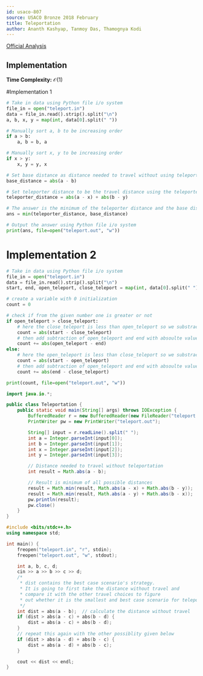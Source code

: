 ```yaml
---
id: usaco-807
source: USACO Bronze 2018 February
title: Teleportation
author: Ananth Kashyap, Tanmoy Das, Thamognya Kodi
---
```


[Official Analysis](http://www.usaco.org/current/data/sol_teleport_bronze_feb18.html)

## Implementation

**Time Complexity:** $\mathcal{O}(1)$

<LanguageSection>

<PySection>

#Implementation 1
```py
# Take in data using Python file i/o system
file_in = open("teleport.in")
data = file_in.read().strip().split("\n")
a, b, x, y = map(int, data[0].split(" "))

# Manually sort a, b to be increasing order
if a > b:
	a, b = b, a

# Manually sort x, y to be increasing order
if x > y:
	x, y = y, x

# Set base distance as distance needed to travel without using teleporter
base_distance = abs(a - b)

# Set teleporter distance to be the travel distance using the teleporter
teleporter_distance = abs(a - x) + abs(b - y)

# The answer is the minimum of the teleporter distance and the base distance
ans = min(teleporter_distance, base_distance)

# Output the answer using Python file i/o system
print(ans, file=open("teleport.out", "w"))
```
# Implementation 2

```py
# Take in data using Python file i/o system
file_in = open("teleport.in")
data = file_in.read().strip().split("\n")
start, end, open_teleport, close_teleport = map(int, data[0].split(" "))

# create a variable with 0 initialization
count = 0

# check if from the given number one is greater or not
if open_teleport > close_teleport:
	# here the close_teleport is less than open_teleport so we substract close_teleport from start with absoulte value
	count = abs(start - close_teleport)
	# then add subtraction of open_teleport and end with absoulte value
	count += abs(open_teleport - end)
else:
	# here the open_teleport is less than close_teleport so we substract open_teleport from start with absoulte value
	count = abs(start - open_teleport)
	# then add subtraction of open_teleport and end with absoulte value
	count += abs(end - close_teleport)

print(count, file=open("teleport.out", "w"))
```

</PySection>




<JavaSection>

```java
import java.io.*;

public class Teleportation {
	public static void main(String[] args) throws IOException {
		BufferedReader r = new BufferedReader(new FileReader("teleport.in"));
		PrintWriter pw = new PrintWriter("teleport.out");

		String[] input = r.readLine().split(" ");
		int a = Integer.parseInt(input[0]);
		int b = Integer.parseInt(input[1]);
		int x = Integer.parseInt(input[2]);
		int y = Integer.parseInt(input[3]);

		// Distance needed to travel without teleportation
		int result = Math.abs(a - b);

		// Result is minimum of all possible distances
		result = Math.min(result, Math.abs(a - x) + Math.abs(b - y));
		result = Math.min(result, Math.abs(a - y) + Math.abs(b - x));
		pw.println(result);
		pw.close()
	}
}
```

</JavaSection>

<CPPSection>

```cpp
#include <bits/stdc++.h>
using namespace std;

int main() {
	freopen("teleport.in", "r", stdin);
	freopen("teleport.out", "w", stdout);

	int a, b, c, d;
	cin >> a >> b >> c >> d;
	/*
	 * dist contains the best case scenario's strategy.
	 * It is going to first take the distance without travel and
	 * compare it with the other travel choices to figure
	 * out whether it is the smallest and best case scenario for teleporting
	 */
	int dist = abs(a - b);  // calculate the distance without travel
	if (dist > abs(a - c) + abs(b - d) {
		dist = abs(a - c) + abs(b - d);
	}
	// repeat this again with the other possiblity given below
	if (dist > abs(a - d) + abs(b - c) {
		dist = abs(a - d) + abs(b - c);
	}

	cout << dist << endl;
}
```
</CPPSection>

</LanguageSection>
